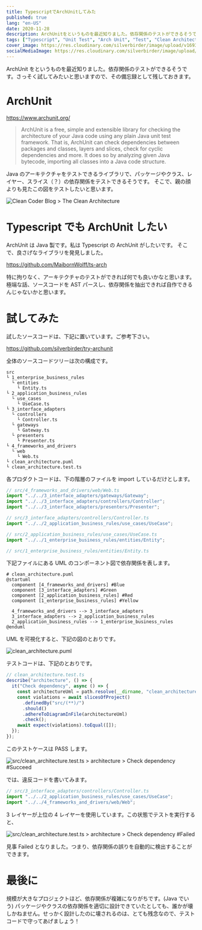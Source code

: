 ```yaml
---
title: TypescriptでArchUnitしてみた
published: true
lang: "en-US"
date: 2020-11-28
description: ArchUnitをというものを最近知りました。依存関係のテストができるそうです。さっそく試してみたいと思いますので、その備忘録として残しておきます。
tags: ["Typescript", "Unit Test", "Arch Unit", "Test", "Clean Architecture"]
cover_image: https://res.cloudinary.com/silverbirder/image/upload/v1693376915/silver-birder.github.io/blog/CleanArchitecture.jpg
socialMediaImage: https://res.cloudinary.com/silverbirder/image/upload/v1693376915/silver-birder.github.io/blog/CleanArchitecture.jpg
---
```



ArchUnit をというものを最近知りました。依存関係のテストができるそうです。さっそく試してみたいと思いますので、その備忘録として残しておきます。

# ArchUnit

https://www.archunit.org/

> ArchUnit is a free, simple and extensible library for checking the architecture of your Java code using any plain Java unit test framework. That is, ArchUnit can check dependencies between packages and classes, layers and slices, check for cyclic dependencies and more. It does so by analyzing given Java bytecode, importing all classes into a Java code structure.

Java のアーキテクチャをテストできるライブラリで、パッケージやクラス、レイヤー、スライス（？）の依存関係をテストできるそうです。
そこで、親の顔よりも見たこの図をテストしたいと思います。

<Image
  src="https://res.cloudinary.com/silverbirder/image/upload/v1693376915/silver-birder.github.io/blog/CleanArchitecture.jpg"
  width={772}
  height={567}
  layout="constrained"
  alt="Clean Coder Blog > The Clean Architecture"
  href="https://blog.cleancoder.com/uncle-bob/2012/08/13/the-clean-architecture.html"
/>

# Typescript でも ArchUnit したい

ArchUnit は Java 製です。私は Typescript の ArchUnit がしたいです。
そこで、良さげなライブラリを発見しました。

https://github.com/MaibornWolff/ts-arch

特に拘りなく、アーキテクチャのテストができれば何でも良いかなと思います。
極端な話、ソースコードを AST パースし、依存関係を抽出できれば自作できるんじゃないかと思います。

# 試してみた

試したソースコードは、下記に置いています。ご参考下さい。

https://github.com/silverbirder/try-archunit

全体のソースコードツリーは次の構成です。

```
src
└ 1_enterprise_business_rules
  └ entities
    └ Entity.ts
└ 2_application_business_rules
  └ use_cases
    └ UseCase.ts
└ 3_interface_adapters
  └ controllers
    └ Controller.ts
  └ gateways
    └ Gateway.ts
  └ presenters
    └ Presenter.ts
└ 4_frameworks_and_drivers
  └ web
    └ Web.ts
└ clean_architecture.puml
└ clean_architecture.test.ts
```

各プロダクトコードは、下の階層のファイルを import しているだけとします。

```typescript
// src/4_frameworks_and_drivers/web/Web.ts
import "../../3_interface_adapters/gateways/Gateway";
import "../../3_interface_adapters/controllers/Controller";
import "../../3_interface_adapters/presenters/Presenter";
```

```typescript
// src/3_interface_adapters/controllers/Controller.ts
import "../../2_application_business_rules/use_cases/UseCase";
```

```typescript
// src/2_application_business_rules/use_cases/UseCase.ts
import "../../1_enterprise_business_rules/entities/Entity";
```

```typescript
// src/1_enterprise_business_rules/entities/Entity.ts
```

下記ファイルにある UML のコンポーネント図で依存関係を表します。

```
# clean_architecture.puml
@startuml
  component [4_frameworks_and_drivers] #Blue
  component [3_interface_adapters] #Green
  component [2_application_business_rules] #Red
  component [1_enterprise_business_rules] #Yellow

  4_frameworks_and_drivers --> 3_interface_adapters
  3_interface_adapters --> 2_application_business_rules
  2_application_business_rules --> 1_enterprise_business_rules
@enduml
```

UML を可視化すると、下記の図のとおりです。

<Image
  src="https://res.cloudinary.com/silverbirder/image/upload/v1614430164/silver-birder.github.io/blog/clean_architecture.puml.png"
  width={470}
  height={684}
  layout="constrained"
  alt="clean_architecture.puml"
/>

テストコードは、下記のとおりです。

```typescript
// clean_architecture.test.ts
describe("architecture", () => {
  it("Check dependency", async () => {
    const architectureUml = path.resolve(__dirname, "clean_architecture.puml");
    const violations = await slicesOfProject()
      .definedBy("src/(**)/")
      .should()
      .adhereToDiagramInFile(architectureUml)
      .check();
    await expect(violations).toEqual([]);
  });
});
```

このテストケースは PASS します。

<Image
  src="https://res.cloudinary.com/silverbirder/image/upload/v1614430233/silver-birder.github.io/blog/src_clean_architecture_test_ts_architecture_check_dependency_succeed.png"
  width={962}
  height={422}
  layout="constrained"
  alt="src/clean_architecture.test.ts > architecture > Check dependency #Succeed"
/>

では、違反コードを書いてみます。

```typescript
// src/3_interface_adapters/controllers/Controller.ts
import "../../2_application_business_rules/use_cases/UseCase";
import "../../4_frameworks_and_drivers/web/Web";
```

3 レイヤーが上位の 4 レイヤーを使用しています。この状態でテストを実行すると、

<Image
  src="https://res.cloudinary.com/silverbirder/image/upload/v1614430292/silver-birder.github.io/blog/src_clean_architecture_test_ts_architecture_check_dependency_failed.png"
  width={1200}
  height={564}
  layout="constrained"
  alt="src/clean_architecture.test.ts > architecture > Check dependency #Failed"
/>

見事 Failed となりました。つまり、依存関係の誤りを自動的に検出することができます。

# 最後に

規模が大きなプロジェクトほど、依存関係が複雑になりがちです。(Java でいう) パッケージやクラスの依存関係を適切に設計できていたとしても、誰かが壊しかねません。せっかく設計したのに壊されるのは、とても残念なので、テストコードで守ってあげましょう！
